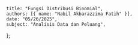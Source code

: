     title: "Fungsi Distribusi Binomial",
    authors: [{ name: "Nabil Akbarazzima Fatih" }],
    date: "05/26/2025",
    subject: "Analisis Data dan Peluang",
};